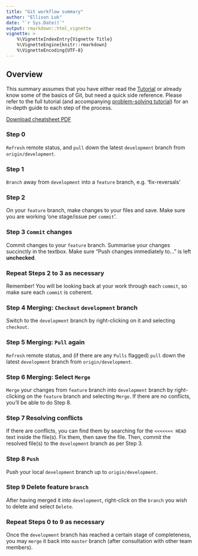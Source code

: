 ```yaml
---
title: "Git workflow summary"
author: "Ellison Luk"
date: "`r Sys.Date()`"
output: rmarkdown::html_vignette
vignette: >
    %\VignetteIndexEntry{Vignette Title}
    %\VignetteEngine{knitr::rmarkdown}
    %\VignetteEncoding{UTF-8}
---
```


## Overview
This summary assumes that you have either read the [Tutorial](https://coedl.github.io/yinarlingi/articles/wlp-git_workflow.html) or already know some of the basics of Git, but need a quick side reference.  Please refer to the full tutorial (and accompanying [problem-solving tutorial](https://coedl.github.io/yinarlingi/articles/wlp-git_problemsolving.html)) for an in-depth guide to each step of the process.

[Download cheatsheet PDF](figures/wlp-git-workflow-cheatsheet.pdf)

### Step 0
`Refresh` remote status, and `pull` down the latest `development` branch from `origin/development`.

### Step 1
`Branch` away from `development` into a `feature` branch, e.g. 'fix-reversals'

### Step 2
On your `feature` branch, make changes to your files and save. Make sure you are working 'one stage/issue per `commit`'.

### Step 3 `Commit` changes
Commit changes to your `feature` branch. Summarise your changes succinctly in the textbox. Make sure "Push changes immediately to..." is left **unchecked**.

### Repeat Steps 2 to 3 as necessary
Remember! You will be looking back at your work through each `commit`, so make sure each `commit` is coherent.

### Step 4 Merging: `Checkout` `development` branch
Switch to the `development` branch by right-clicking on it and selecting `checkout`.

### Step 5 Merging: `Pull` again
`Refresh` remote status, and (if there are any `Pulls` flagged) `pull` down the latest `development` branch from `origin/development`.

### Step 6 Merging: Select `Merge`
`Merge` your changes from `feature` branch into `development` branch by right-clicking on the `feature` branch and selecting `Merge`. If there are no conflicts, you'll be able to do Step 8.

### Step 7 Resolving conflicts
If there are conflicts, you can find them by searching for the `<<<<<<< HEAD` text inside the file(s). Fix them, then save the file. Then, commit the resolved file(s) to the `development` branch as per Step 3.

### Step 8 `Push`
Push your local `development` branch up to `origin/development`.

### Step 9 Delete feature `branch`
After having merged it into `development`, right-click on the `branch` you wish to delete and select `Delete`. 

### Repeat Steps 0 to 9 as necessary
Once the `development` branch has reached a certain stage of completeness, you may `merge` it back into `master` branch (after consultation with other team members).
